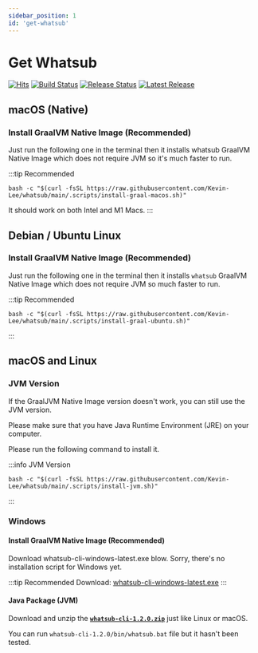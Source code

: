 ```yaml
---
sidebar_position: 1
id: 'get-whatsub'
---
```


# Get Whatsub

[![Hits](https://hits.seeyoufarm.com/api/count/incr/badge.svg?url=https%3A%2F%2Fwhatsub.kevinly.dev&count_bg=%2379C83D&title_bg=%23555555&icon=&icon_color=%23E7E7E7&title=hits&edge_flat=false)](https://hits.seeyoufarm.com)
[![Build Status](https://github.com/Kevin-Lee/whatsub/workflows/Build%20All/badge.svg)](https://github.com/Kevin-Lee/whatsub/actions?workflow=Build+All)
[![Release Status](https://github.com/Kevin-Lee/whatsub/workflows/Release/badge.svg)](https://github.com/Kevin-Lee/whatsub/actions?workflow=Release)
[![Latest Release](https://img.shields.io/github/v/release/Kevin-Lee/whatsub)](https://github.com/Kevin-Lee/whatsub/releases/latest)

## macOS (Native)

### Install GraalVM Native Image (Recommended)

Just run the following one in the terminal then it installs <Highlight color="#1877F2">whatsub</Highlight> GraalVM Native Image which does not require JVM so it's much faster to run.

:::tip Recommended
```shell
bash -c "$(curl -fsSL https://raw.githubusercontent.com/Kevin-Lee/whatsub/main/.scripts/install-graal-macos.sh)"
```
It should work on both Intel and M1 Macs.
:::

## Debian / Ubuntu Linux

### Install GraalVM Native Image (Recommended)

Just run the following one in the terminal then it installs `whatsub` GraalVM Native Image which does not require JVM so much faster to run.

:::tip Recommended
```shell
bash -c "$(curl -fsSL https://raw.githubusercontent.com/Kevin-Lee/whatsub/main/.scripts/install-graal-ubuntu.sh)"
```
:::

## macOS and Linux

### JVM Version

If the GraalJVM Native Image version doesn't work, you can still use the JVM version.

Please make sure that you have Java Runtime Environment (JRE) on your computer.

Please run the following command to install it.

:::info JVM Version
```shell
bash -c "$(curl -fsSL https://raw.githubusercontent.com/Kevin-Lee/whatsub/main/.scripts/install-jvm.sh)"
```
:::



### Windows
#### Install GraalVM Native Image (Recommended)


Download <Highlight color="#25c2a0">whatsub-cli-windows-latest.exe</Highlight> blow. Sorry, there's no installation script for Windows yet.

:::tip Recommended
Download: [whatsub-cli-windows-latest.exe](https://github.com/Kevin-Lee/whatsub/releases/download/v1.2.0/whatsub-cli-windows-latest.exe)
:::

#### Java Package (JVM)
Download and unzip the [**`whatsub-cli-1.2.0.zip`**](https://github.com/Kevin-Lee/whatsub/releases/download/v1.2.0/whatsub-cli-1.2.0.zip) just like Linux or macOS.

You can run `whatsub-cli-1.2.0/bin/whatsub.bat` file but it hasn't been tested.
